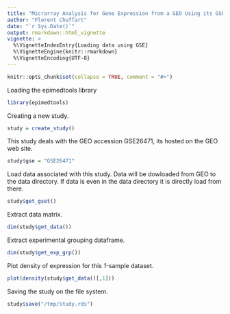 ```yaml
---
title: "Micrarray Analysis for Gene Expression from a GEO Using its GSE (GSE26471, 1 samples)"
author: "Florent Chuffart"
date: "`r Sys.Date()`"
output: rmarkdown::html_vignette
vignette: >
  %\VignetteIndexEntry{Loading data using GSE}
  %\VignetteEngine{knitr::rmarkdown}
  %\VignetteEncoding{UTF-8}
---
```


```r
knitr::opts_chunk$set(collapse = TRUE, comment = "#>")
```

Loading the epimedtools library

``` r
library(epimedtools)
```

Creating a new study.
```r
study = create_study()
```

This study deals with the GEO accession GSE26471, its hosted on the GEO web site.
``` r
study$gse = "GSE26471"
```

Load data associated with this study. Data will be dowloaded from GEO to the data directory. If data is even in the data directory it is directly load from there.
``` r
study$get_gset()
```

Extract data matrix.
``` r
dim(study$get_data())
```

Extract experimental grouping dataframe.
``` r
dim(study$get_exp_grp())
```

Plot density of expression for this *1-*sample dataset. 
``` r
plot(density(study$get_data()[,1]))
```

Saving the study on the file system.
```r
study$save("/tmp/study.rds")
````
